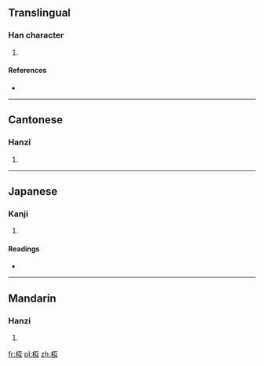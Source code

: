 ==Translingual==

===Han character===
{{Han char|rn=75|rad=木|as=04|sn=8|four=4191<sub>7</sub>|canj=木一女一 (DMVM), X木一女一 (XDMVM)}}

# {{defn|Han|sort=木04}}

====References====
* {{Han ref|kx=0515.100|dkj=14540|dj=0903.110|hdz=21168.020|uh=6791|ud=26513|bh=CCE1|bd=52449}}

----

==Cantonese==

===Hanzi===
{{yue-hanzi|jyut=|y=wu6}}

# {{defn|Cantonese|sort=木04}}

----

==Japanese==

===Kanji===
{{ja-kanji|grade=|rs=木04}}

# {{defn|Japanese|sort=木04}}

====Readings====
* {{ja-readings|on=[[こ]] (ko), [[ご]] (go)|kun=[[やらい]] (yarai)}}

----

==Mandarin==

===Hanzi===
{{cmn-hanzi|pin=[[hù]] ([[hu4]])|wg=hu<sup>4</sup>}}

# {{defn|Mandarin|sort=木04}}

[[fr:枑]]
[[pl:枑]]
[[zh:枑]]